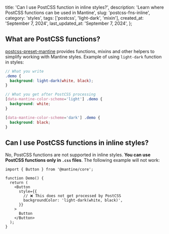 
  title: 'Can I use PostCSS function in inline styles?',
  description: 'Learn where PostCSS functions can be used in Mantine',
  slug: 'postcss-fns-inline',
  category: 'styles',
  tags: ['postcss', 'light-dark', 'mixin'],
  created_at: 'September 7, 2024',
  last_updated_at: 'September 7, 2024',
};


## What are PostCSS functions?

[postcss-preset-mantine](https://mantine.dev/styles/postcss-preset/) provides functions,
mixins and other helpers to simplify working with Mantine styles. Example of using
`light-dark` function in styles:

```scss
// What you write
.demo {
  background: light-dark(white, black);
}

// What you get after PostCSS processing
[data-mantine-color-scheme='light'] .demo {
  background: white;
}

[data-mantine-color-scheme='dark'] .demo {
  background: black;
}
```

## Can I use PostCSS functions in inline styles?

No, PostCSS functions are not supported in inline styles. **You can use PostCSS functions only in `.css` files**.
The following example will not work:

```tsx
import { Button } from '@mantine/core';

function Demo() {
  return (
    <Button
      style={{
        // ❌ This does not get processed by PostCSS
        backgroundColor: 'light-dark(white, black)',
      }}
    >
      Button
    </Button>
  );
}
```
